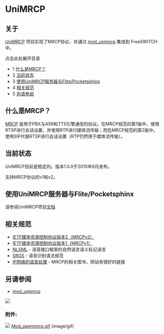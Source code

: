 # UniMRCP

## 关于

[UniMRCP](http://www.unimrcp.org/) 项目实现了MRCP协议，并通过 [mod\_unimrcp](../Modules/mod_unimrcp_6586728.mdx#tts) 集成到 FreeSWITCH 中。

点击此处展开目录

* 1 [什么是MRCP？](#what-is-mrcp)
* 2 [当前状态](#current-status)
* 3 [使用UniMRCP服务器与Flite/Pocketsphinx](#using-unimrcp-server-with-flitepocketsphinx)
* 4 [相关规范](#related-specifications)
* 5 [另请参阅](#see-also)

## 什么是MRCP？

[MRCP](http://en.wikipedia.org/wiki/Media%5FResource%5FControl%5FProtocol) 是用于PBX与ASR和TTS引擎通信的协议。在MRCP规范的第1版中，使用RTSP进行会话设置，并使用RTP进行媒体流传输；而在MRCP规范的第2版中，使用SIP代替RTSP进行会话设置（RTP仍然用于媒体流传输）。

## 当前状态

UniMRCP目前是稳定的。版本1.0.0于2010年6月发布。

支持MRCP协议的v1和v2。

## 使用UniMRCP服务器与Flite/Pocketsphinx

请参阅UniMRCP项目[文档](http://www.unimrcp.org/documentation)

## 相关规范

* [IETF媒体资源控制协议版本2（MRCPv2）](http://tools.ietf.org/html/draft-ietf-speechsc-mrcpv2-13)
* [IETF媒体资源控制协议版本1（MRCPv1）](http://www.ietf.org/rfc/rfc4463.txt)
* [NLSML](http://www.w3.org/TR/nl-spec/) - 语音接口框架的自然语言语义标记语言
* [SRGS](http://www.w3.org/TR/speech-grammar/) - 语音识别语法规范
* [IP网络的语音处理](http://www.daveburke.org/speechproc.html) - MRCP的相关图书，网站有很好的链接

## 另请参阅

* [mod\_unimrcp](../Modules/mod_unimrcp_6586728.mdx#tts)

![](/attachments/13173475/13173474.gif)

### 附件:

![](/images/icons/bullet_blue.gif) [Mod\_openmrcp.gif](/attachments/13173475/13173474.gif) (image/gif)